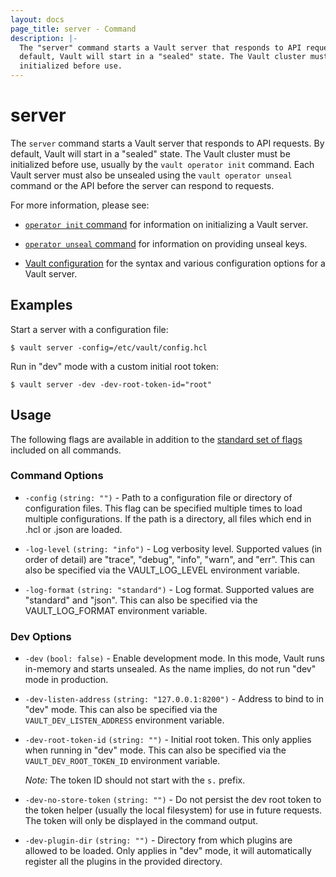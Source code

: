 ```yaml
---
layout: docs
page_title: server - Command
description: |-
  The "server" command starts a Vault server that responds to API requests. By
  default, Vault will start in a "sealed" state. The Vault cluster must be
  initialized before use.
---
```


# server

The `server` command starts a Vault server that responds to API requests. By
default, Vault will start in a "sealed" state. The Vault cluster must be
initialized before use, usually by the `vault operator init` command. Each Vault
server must also be unsealed using the `vault operator unseal` command or the
API before the server can respond to requests.

For more information, please see:

- [`operator init` command](/docs/commands/operator/init) for information
  on initializing a Vault server.

- [`operator unseal` command](/docs/commands/operator/unseal) for
  information on providing unseal keys.

- [Vault configuration](/docs/configuration) for the syntax and
  various configuration options for a Vault server.

## Examples

Start a server with a configuration file:

```shell-session
$ vault server -config=/etc/vault/config.hcl
```

Run in "dev" mode with a custom initial root token:

```shell-session
$ vault server -dev -dev-root-token-id="root"
```

## Usage

The following flags are available in addition to the [standard set of
flags](/docs/commands) included on all commands.

### Command Options

- `-config` `(string: "")` - Path to a configuration file or directory of
  configuration files. This flag can be specified multiple times to load
  multiple configurations. If the path is a directory, all files which end in
  .hcl or .json are loaded.

- `-log-level` `(string: "info")` - Log verbosity level. Supported values (in
  order of detail) are "trace", "debug", "info", "warn", and "err". This can
  also be specified via the VAULT_LOG_LEVEL environment variable.

- `-log-format` `(string: "standard")` - Log format. Supported values
  are "standard" and "json". This can also be specified via the
  VAULT_LOG_FORMAT environment variable.

### Dev Options

- `-dev` `(bool: false)` - Enable development mode. In this mode, Vault runs
  in-memory and starts unsealed. As the name implies, do not run "dev" mode in
  production.

- `-dev-listen-address` `(string: "127.0.0.1:8200")` - Address to bind to in
  "dev" mode. This can also be specified via the `VAULT_DEV_LISTEN_ADDRESS`
  environment variable.

- `-dev-root-token-id` `(string: "")` - Initial root token. This only applies
  when running in "dev" mode. This can also be specified via the
  `VAULT_DEV_ROOT_TOKEN_ID` environment variable.

  _Note:_ The token ID should not start with the `s.` prefix.

- `-dev-no-store-token` `(string: "")` - Do not persist the dev root token to
  the token helper (usually the local filesystem) for use in future requests.
  The token will only be displayed in the command output.

- `-dev-plugin-dir` `(string: "")` - Directory from which plugins are allowed to be loaded. Only applies in "dev" mode, it will automatically register all the plugins in the provided directory.
